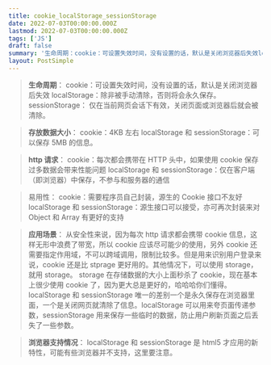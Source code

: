 ```yaml
---
title: cookie_localStorage_sessionStorage
date: 2022-07-03T00:00:00.000Z
lastmod: 2022-07-03T00:00:00.000Z
tags: ['JS']
draft: false
summary: '生命周期：cookie：可设置失效时间，没有设置的话，默认是关闭浏览器后失效localStorage：除非被手动清除，否则将会永久保存。sessionStorage： 仅在当前网页会话下有效，...'
layout: PostSimple
---
```


> **生命周期**：
> cookie：可设置失效时间，没有设置的话，默认是关闭浏览器后失效
> localStorage：除非被手动清除，否则将会永久保存。
> sessionStorage： 仅在当前网页会话下有效，关闭页面或浏览器后就会被清除。

> **存放数据大小**：
> cookie：4KB 左右
> localStorage 和 sessionStorage：可以保存 5MB 的信息。

> **http 请求**：
> cookie：每次都会携带在 HTTP 头中，如果使用 cookie 保存过多数据会带来性能问题
> localStorage 和 sessionStorage：仅在客户端（即浏览器）中保存，不参与和服务器的通信

> 易用性：
> cookie：需要程序员自己封装，源生的 Cookie 接口不友好
> localStorage 和 sessionStorage：源生接口可以接受，亦可再次封装来对 Object 和 Array 有更好的支持

> **应用场景**：
> 从安全性来说，因为每次 http 请求都会携带 cookie 信息，这样无形中浪费了带宽，所以 cookie 应该尽可能少的使用，另外 cookie 还需要指定作用域，不可以跨域调用，限制比较多。但是用来识别用户登录来说，cookie 还是比 stprage 更好用的。其他情况下，可以使用 storage，就用 storage。
> storage 在存储数据的大小上面秒杀了 cookie，现在基本上很少使用 cookie 了，因为更大总是更好的，哈哈哈你们懂得。
> localStorage 和 sessionStorage 唯一的差别一个是永久保存在浏览器里面，一个是关闭网页就清除了信息。localStorage 可以用来夸页面传递参数，sessionStorage 用来保存一些临时的数据，防止用户刷新页面之后丢失了一些参数。

> **浏览器支持情况**：
> localStorage 和 sessionStorage 是 html5 才应用的新特性，可能有些浏览器并不支持，这里要注意。
